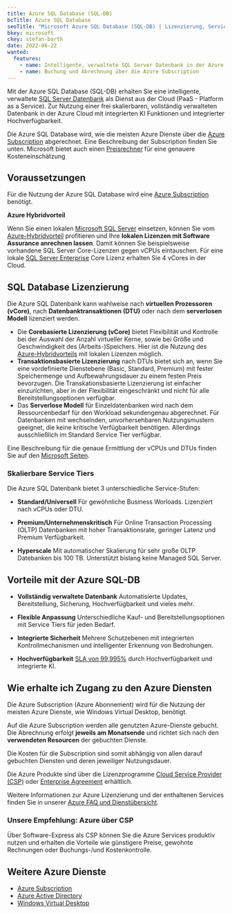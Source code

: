 ```yaml
---
title: Azure SQL Database (SQL-DB)
bcTitle: Azure SQL Database
seoTitle: "Microsoft Azure SQL Database (SQL-DB) | Lizenzierung, Services, Dienste und Subscriptions."
bkey: microsoft
ckey: stefan-barth
date: 2022-06-22
wanted:
  features:
    - name: Intelligente, verwaltete SQL Server Datenbank in der Azure Cloud
    - name: Buchung und Abrechnung über die Azure Subscription
---
```




<Intro>

 Mit der Azure SQL Database (SQL-DB) erhalten Sie eine intelligente, verwaltete [SQL Server Datenbank](/hersteller/microsoft/sql-server/) als Dienst aus der Cloud (PaaS - Platform as a Service). Zur Nutzung einer frei skalierbaren, vollständig verwalteten Datenbank in der Azure Cloud mit integrierten KI Funktionen und integrierter Hochverfügbarkeit.

 Die Azure SQL Database wird, wie die meisten Azure Dienste über die [Azure Subscription](/hersteller/microsoft/azure/) abgerechnet. Eine Beschreibung der Subscription finden Sie unten. Microsoft bietet auch einen <a href="https://azure.microsoft.com/de-de/pricing/details/azure-sql-database/single/" target="_blank">Preisrechner</a> für eine genauere Kosteneinschätzung



</Intro>

<TOC />



## Voraussetzungen

  Für die Nutzung der Azure SQL Database wird eine [Azure Subscription](/hersteller/microsoft/azure/) benötigt.


<Info>

 **Azure Hybridvorteil**

 Wenn Sie einen lokalen [Microsoft SQL Server](/hersteller/microsoft/sql-server/) einsetzen, können Sie vom [Azure-Hybridvorteil](https://azure.microsoft.com/de-de/pricing/hybrid-benefit/) profitieren und Ihre **lokalen Lizenzen mit Software Assurance anrechnen lassen**. Damit können Sie beispielsweise vorhandene SQL Server Core-Lizenzen gegen vCPUs eintauschen. Für eine lokale [SQL Server Enterprise](/hersteller/microsoft/sql-server/enterprise-2022/) Core Lizenz erhalten Sie 4 vCores in der Cloud.



</Info>



## SQL Database Lizenzierung

 Die Azure SQL Datenbank kann wahlweise nach **virtuellen Prozessoren (vCore)**, nach **Datenbanktransaktionen (DTU)** oder nach dem **serverlosen Modell** lizenziert werden.

 - Die **Corebasierte Lizenzierung (vCore)** bietet Flexibilität und Kontrolle bei der Auswahl der Anzahl virtueller Kerne, sowie bei Größe und Geschwindigkeit des (Arbeits-)Speichers. Hier ist die Nutzung des [Azure-Hybridvorteils](https://azure.microsoft.com/de-de/pricing/hybrid-benefit/) mit lokalen Lizenzen möglich.
 - **Transaktionsbasierte Lizenzierung** nach DTUs bietet sich an, wenn Sie eine vordefinierte Dienstebene (Basic, Standard, Premium) mit fester Speichermenge und Aufbewahrungsdauer zu einem festen Preis bevorzugen. Die Transkationsbasierte Lizenzierung ist einfacher einzurichten, aber in der Flexibilität eingeschränkt und nicht für alle Bereitstellungsoptionen verfügbar.
 - Das **Serverlose Modell** für Einzeldatenbanken wird nach dem Ressourcenbedarf für den Workload sekundengenau abgerechnet. Für Datenbanken mit wechselnden, unvorhersehbaren Nutzungsmustern geeignet, die keine kritische Verfügbarkeit benötigen. Allerdings ausschließlich im Standard Service Tier verfügbar.

 Eine Beschreibung für die genaue Ermittlung der vCPUs und DTUs finden Sie auf den [Microsoft Seiten](https://learn.microsoft.com/de-de/azure/azure-sql/database/purchasing-models?view=azuresql).


### Skalierbare Service Tiers

 Die Azure SQL Datenbank bietet 3 unterschiedliche Service-Stufen:


 - **Standard/Universell** Für gewöhnliche Business Worloads. Lizenziert nach vCPUs oder DTU.

 - **Premium/Unternehmenskritisch** Für Online Transaction Processing (OLTP) Datenbanken mit hoher Transaktionsrate, geringer Latenz und Premium Verfügbarkeit.

 - **Hyperscale** Mit automatischer Skalierung für sehr große OLTP Datebanken bis 100 TB. Unterstützt bislang keine Managed SQL Server.



## Vorteile mit der Azure SQL-DB


 - **Vollständig verwaltete Datenbank** Automatisierte Updates, Bereitstellung, Sicherung, Hochverfügbarkeit und vieles mehr.

 - **Flexible Anpassung** Unterschiedliche Kauf- und Bereitstellungsoptionen mit Service Tiers für jeden Bedarf.

 - **Integrierte Sicherheit** Mehrere Schutzebenen mit integrierten Kontrollmechanismen und intelligenter Erkennung von Bedrohungen.

 -  **Hochverfügbarkeit** [SLA von 99,995%](https://www.microsoft.com/licensing/docs/view/Service-Level-Agreements-SLA-for-Online-Services?lang=1) durch Hochverfügbarkeit und integrierte KI.



## Wie erhalte ich Zugang zu den Azure Diensten

 Die Azure Subscription (Azure Abonnement) wird für die Nutzung der meisten Azure Dienste, wie Windows Virtual Desktop, benötigt.

 Auf die Azure Subscription werden alle genutzten Azure-Dienste gebucht. Die Abrechnung erfolgt **jeweils am Monatsende** und richtet sich nach den **verwendeten Resourcen** der gebuchten Dienste.

 Die Kosten für die Subscription sind somit abhängig von allen darauf gebuchten Diensten und deren jeweiliger Nutzungsdauer.

 Die Azure Produkte sind über die Lizenzprogramme [Cloud Service Provider (CSP)](/hersteller/microsoft/csp/) oder [Enterprise Agreement](/hersteller/microsoft/lizenzierung/) erhältlich.

 Weitere Informationen zur Azure Lizenzierung und der enthaltenen Services finden Sie in unserer [Azure FAQ und Dienstübersicht](/hersteller/microsoft/azure/faq/).



### Unsere Empfehlung: Azure über CSP

 Über Software-Express als CSP können Sie die Azure Services produktiv nutzen und erhalten die Vorteile wie günstigere Preise, gewohnte Rechnungen oder Buchungs-/und Kostenkontrolle.


## Weitere Azure Dienste

 - [Azure Subscription](/hersteller/microsoft/azure/)
 - [Azure Active Directory](/hersteller/microsoft/azure/active-directory/)
 - [Windows Virtual Desktop](/hersteller/microsoft/azure/azure-virtual-desktop/)
